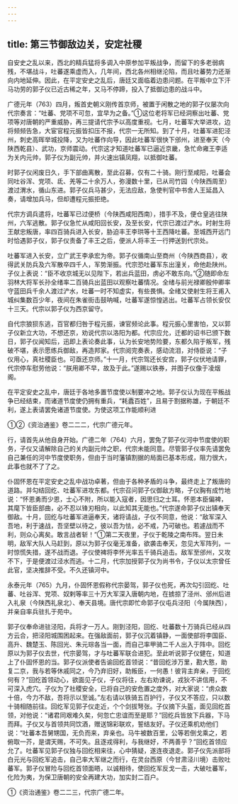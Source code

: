 ```yaml
---
---
---
```

title: 第三节御敌边关，安定社稷
---



自安史之乱以来，西北的精兵猛将多调入中原参加平叛战争，而留下的多老弱病残，不堪战斗，吐蕃遂乘虚而入，几年间，西北各州相继沦陷，而且吐蕃势力还渐向内地延伸。因此，在平定安史之乱后，唐廷又面临着边患问题。在平叛中立下汗马功劳的郭子仪已近古稀之年，又马不停蹄，投入了抵御边患的战斗中。

广德元年（763）四月，叛首史朝义刚传首京师，被置于闲散之地的郭子仪屡次向代宗奏言：“吐蕃、党项不可忽，宜早为之备。”①这位老将军已经洞察出吐蕃、党项等对唐朝的严重威胁，再三提请代宗予以高度重视。七月，吐蕃军大举进攻，边将频频告急，大宦官程元振皆扣压不报，代宗一无所知。到了十月，吐蕃军进犯泾州，刺史高晖举城投降，又为吐蕃作向导，因此吐蕃军很快下邠州，进至奉天（今陕西乾县）、武功，京师震动。代宗这才知道吐蕃军已逼近京畿，急忙命雍王李适为关内元帅，郭子仪为副元帅，并火速出镇凤翔，以抵御吐蕃。

时郭子仪闲废日久，手下部曲离散，至此召募，仅有二十骑。刚行至咸阳，吐蕃会同吐谷浑、党项、氐、羌等二十余万人，弥漫数十里，已从司竹园（今陕西周至）渡过渭水，循山东进。郭子仪兵马甚少，无法应敌，急使判官中书舍人王延昌入奏，请增加兵马，但却遭程元振拒绝。

代宗方调兵遣将，吐蕃军已过便桥（今陕西咸阳西南），措手不及，便仓皇逃往陕州，六军逃散。郭子仪急忙从咸阳回长安，及至长安，代宗已渡过浐水。时射生将王献忠叛唐，率四百骑兵进入长安，胁迫丰王李珙等十王西降吐蕃。至城西开远门时恰遇郭子仪，郭子仪责备了丰王之后，便派人将丰王一行押送到代宗处。

吐蕃军进入长安，立广武王李承宏为帝。郭子仪循南山至商州（今陕西商县），收得武关防兵及六军散卒四千人，军势渐振。代宗恐吐蕃军东出潼关，命他赴陕州。子仪上表说：“臣不收京城无以见陛下，若出兵蓝田，虏必不敢东向。”②随即命左羽林大将军长孙全绪率二百骑兵出蓝田以观察吐蕃情况。全绪与前光禄卿殷仲卿率守蓝田兵千余人渡过浐水，吐蕃一时不知虚实，有些畏惧。全绪又使射生将王甫入城纠集数百少年，夜间在朱雀街击鼓呐喊，吐蕃军遂惊惶逃出。吐蕃军占领长安仅十三天。代宗以郭子仪为西京留守。

自代宗狼狈东逃，百官都归咎于程元振，谏官频论此事。程元振心里害怕，又以郭子仪新立大功，不想还京，劝说代宗以洛阳为都。代宗应允，迁都的诏书已颁下数日，郭子仪闻知后，迅即上表论奏此事，认为长安地势险要，东都久陷于叛军，残破不堪，表示愿练兵御敌，再造邦家。代宗阅完奏表，感动流泪，对侍臣说：“子仪用心，真社稷臣也。可亟还京师。”十一月，代宗驾还长安宫，郭子仪伏地请罪，代宗停车慰劳他说：“朕用卿不早，故及于此。”遂赐以铁券，并图子仪像于凌烟阁。

在平定安史之乱中，唐廷于各地多置节度使以制要冲之地。郭子仪认为现在平叛战争已经结束，而诸道节度使仍拥有重兵，“耗蠹百姓”，且易于割据称雄，于朝廷不利，遂上表请罢免诸道节度使。为使这项工作能顺利进

①②《资治通鉴》卷二二二，代宗广德元年。

行，请首先从他自身开始。广德二年（764）六月，罢免了郭子仪河中节度使的职务，子仪又请解除自己的关内副元帅之职，代宗未能同意。尽管郭子仪率先请罢免自己兼任的河中节度使职务，但由于当时藩镇割据的局面已基本形成，阻力很大，此事也就不了了之。

仆固怀恩在平定安史之乱中战功卓著，但由于各种矛盾的斗争，最终走上了叛唐的道路。并勾结回纥、吐蕃军进攻东都。代宗召问郭子仪御敌方略，子仪胸有成竹地说：“怀恩勇而少恩，士心不附，所以能入寇者，因思归之士耳。怀恩本臣偏裨，其麾下皆臣部曲，必不忍以锋刃相向，以此知其无能也。”代宗遂命郭子仪出镇奉天御敌。十月，回纥与吐蕃军进逼奉天，诸将请战，子仪不同意，他说：“敌军深入吾地，利于速战，吾坚壁以待之，彼以吾为怯，必不戒，乃可破也。若遽战而不利，则众心离矣。敢言战者斩！”①第二天夜里，子仪于乾陵之南布阵。翌日未明，敌军大队人马赶到，原以为郭子仪毫无准备，欲袭击奉天，忽见大军阵列，一时惊慌失措，遂不战而退。子仪使裨将李怀光率五千骑兵追击。敌军至邠州，又攻不下，于是便渡过泾水而逃。十二月，代宗加授郭子仪为尚书令，子仪以太宗曾任此官，坚决推辞不受。不久还镇河中。

永泰元年（765）九月，仆固怀恩假称代宗晏驾，郭子仪也死，再次勾引回纥、吐蕃、吐谷浑、党项、奴剌等率三十万大军深入唐朝内地，在掳掠了泾州、邠州后进入礼泉（今陕西礼泉北）、奉天县境。唐代宗即忙命郭子仪屯兵泾阳（今属陕西），并亲自率兵驻扎于苑中。

郭子仪奉命进驻泾阳，兵将才一万人。刚到泾阳，回纥、吐蕃数十万骑兵已经从四方云合，把泾阳城围困起来。在强敌面前，郭子仪沉着镇静，一面使部将李国臣、高升、魏楚玉、陈回光、朱元琮各当一面，而自己率甲骑二千人出入于阵中。回纥原以为郭子仪去世，代宗晏驾，才与吐蕃军联合进犯。至此听说郭子仪健在，知道上了仆固怀恩的当。郭子仪派使者告谕回纥首领说：“昔回纥涉万里，勘大憝，助复二京，我与若等休戚同之，今乃弃旧好，助叛臣，一何愚！彼背主弃亲，于回纥何有？”回纥首领动心，欲面见子仪，子仪将往，左右劝谏说，戎狄不讲信用，不可深入虎穴。子仪为了社稷安全，已将自己的安危置之度外，对大家说：“虏众数十倍，今力不敌，吾将示以至诚。”左右请以铁骑五百护行，子仪又不答应，只以数十骑相随前往。回纥军见郭子仪走近，个个剑拔弩张。子仪摘下头盔，面见回纥首领，对他说：“诸君同艰难久矣，何忽亡忠谊而至是耶？”回纥兵皆放下兵器，下马而拜。子仪又与首领共同饮酒，赠送锦彩联欢，誓结友好。子仪还乘机劝他们说：“吐蕃本吾舅甥国，无负而来，弃亲也。马牛被数百里，公等若倒戈乘之，若俯取一芥，是谓天赐，不可失。且逐戎得利，与我继好，不两善乎？”回纥首领应允了。吐蕃军见郭子仪独与回纥相来往，心中猜疑，遂连夜退走。郭子仪先派部将白元光与回纥军追击，自己率大军继之而行，在灵台西原（今甘肃泾川境）击败吐蕃军。郭子仪冒险与回纥首领面晤，以诚相待，使回纥军反戈一击，大破吐蕃军，化险为夷，为保卫唐朝的安全再建大功，加实封二百户。

①《资治通鉴》卷二二三，代宗广德二年。